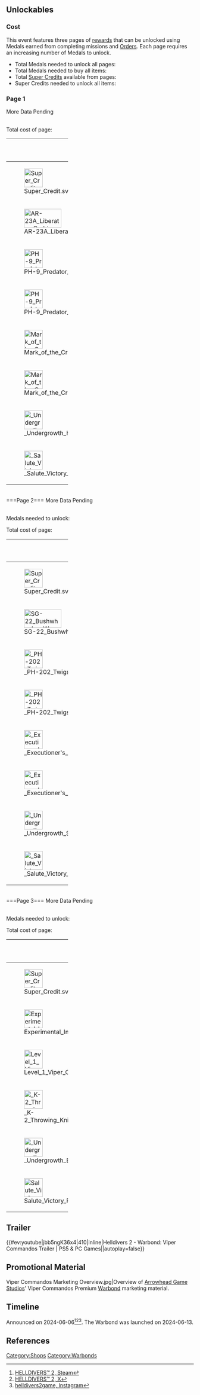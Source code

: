 ==Unlockables==
===Cost===
This event features three pages of [[Cosmetics|rewards]] that can be unlocked using Medals earned from completing missions and [[Major Orders|Orders]]. Each page requires an increasing number of Medals to unlock.
* Total Medals needed to unlock all pages: {{Currency|Medals|275|notext}}
* Total Medals needed to buy all items: {{Currency|Medals|679|notext}}
* Total [[Super Credits]] available from pages: {{Currency|SC|300|notext}}
* Super Credits needed to unlock all items: {{Currency|SC|1,000|notext}}

===Page 1===
More Data Pending
<div class="mw-collapsible">
<br>
Total cost of page: {{Currency|Medals|135|notext}}
{| class="wikitable sortable" width="33%"
|+
! width="0%" | Icon
! width="60%" | Item
! width="40%" | Type
! width="0%" | Medals
|-
| [[File:Super Credit.svg|50x50px]]
| 100 [[Super Credits]]
| [[Currency]]
| {{Currency|Medals|7|notext}}
|-
| [[File:AR-23A Liberator Carbine Weapon Icon.png|100x50px]]
| [[AR-23A Liberator Carbine]]
| [[Weapons#Primary Weapons|Assault Rifle]]
| {{Currency|Medals|20|notext}}
|-
| [[File:PH-9 Predator Helmet Icon.png|50px]]
| [[PH-9 Predator Armor|PH-9 Predator]]
| [[Armor#Helmets|Helmet]]
| {{Currency|Medals|30|notext}}
|-
| [[File:PH-9 Predator Armor Icon.png|50px]]
| [[PH-9 Predator Armor|PH-9 Predator]]
| [[Armor#Body Armors|Body Armor]]
| {{Currency|Medals|40|notext}}
|-
| [[File:Mark of the Crimson Fang Cape Icon.png|50px]]
| [[Mark of the Crimson Fang]]
| [[Cosmetics#Capes|Cape]]
| {{Currency|Medals|8|notext}}
|-
| [[File:Mark of the Crimson Fang Player Card Icon.png|50px]]
| [[Mark of the Crimson Fang]]
| [[Cosmetics#Player Cards|Player Card]]
| {{Currency|Medals|2|notext}}
|-
| [[File: Undergrowth Hellpod Pattern Icon.png|50px]]
| [[Undergrowth]]
| [[Cosmetics#Patterns|Pattern]]
| {{Currency|Medals|20|notext}}
|-
| [[File: Salute Victory Pose Icon.png|50x50px]]
| [[Welcome Adoration]]
| [[Cosmetics#Victory Poses|Victory Pose]]
| {{Currency|Medals|8|notext}}
|}
</div>
<br>
===Page 2===
More Data Pending
<div class="mw-collapsible">
<br>
Medals needed to unlock: {{Currency|Medals|100|notext}}

Total cost of page: {{Currency|Medals|232|notext}}
{| class="wikitable sortable" width="33%"
|+
! width="0%" | Icon
! width="60%" | Item
! width="40%" | Type
! width="0%" | Medals
|-
| [[File:Super Credit.svg|50x50px]]
| 100 [[Super Credits]]
| [[Currency]]
| {{Currency|Medals|12|notext}}
|-
| [[File:SG-22 Bushwhacker Weapon Icon.png|100x50px]]
| [[SG-22 Bushwhacker]]
| [[Weapons#Secondary Weapons|Shotgun]]
| {{Currency|Medals|50|notext}}
|-
| [[File: PH-202 Twigsnapper Helmet Icon.png|50px]]
| [[PH-202 Twigsnapper Armor|PH-202 Twigsnapper]]
| [[Armor#Helmets|Helmet]]
| {{Currency|Medals|35|notext}}
|-
| [[File: PH-202 Twigsnapper Armor Icon.png|50px]]
| [[PH-202 Twigsnapper Armor|PH-202 Twigsnapper]]
| [[Armor#Body Armors|Body Armor]]
| {{Currency|Medals|45|notext}}
|-
| [[File: Executioner's Canopy Cape Icon.png|50px]]
| [[Executioner's Canopy]]
| [[Cosmetics#Capes|Cape]]
| {{Currency|Medals|20|notext}}
|-
| [[File: Executioner's Canopy Player Card Icon.png|50px]]
| [[Executioner's Canopy]]
| [[Cosmetics#Player Cards|Player Card]]
| {{Currency|Medals|5|notext}}
|-
| [[File: Undergrowth Shuttle Pattern Icon.png|50px]]
| [[Undergrowth]]
| [[Cosmetics#Patterns|Pattern]]
| {{Currency|Medals|50|notext}}
|-
| [[File: Salute Victory Pose Icon.png|50x50px]]
| [[Guns of Liberty]]
| [[Cosmetics#Victory Poses|Victory Pose]]
| {{Currency|Medals|15|notext}}
|}
</div>
<br>
===Page 3===
More Data Pending
<div class="mw-collapsible">
<br>
Medals needed to unlock: {{Currency|Medals|275|notext}}

Total cost of page: {{Currency|Medals|312|notext}}
{| class="wikitable sortable" width="33%"
|+
! width="0%" | Icon
! width="60%" | Item
! width="40%" | Type
! width="0%" | Medals
|-
| [[File:Super Credit.svg|50x50px]]
| 100 [[Super Credits]]
| [[Currency]]
| {{Currency|Medals|32|notext}}
|-
| [[File:Experimental Infusion Booster Icon.png|50px]]
| [[Experimental Infusion]]
| [[Boosters|Booster]]
| {{Currency|Medals|80|notext}}
|-
| [[File:Level 1 Viper Commando Rank Icon.png|50x50px]]
| [[Viper Commando]]
| [[Cosmetics#Titles|Title]]
| {{Currency|Medals|20|notext}}
|-
| [[File: K-2 Throwing Knife Throwable Icon.png|50px]]
| [[K-2 Throwing Knife]]
| [[Weapons#Grenades|Throwable]]
| {{Currency|Medals|60|notext}}
|-
| [[File: Undergrowth Exosuit Pattern Icon.png|50px]]
| [[Undergrowth]]
| [[Cosmetics#Patterns|Pattern]]
| {{Currency|Medals|50|notext}}
|-
| [[File:Salute Victory Pose Icon.png|50x50px]]
| [[Test of Conviction]]
| [[Cosmetics#Emotes|Emote]]
| {{Currency|Medals|70|notext}}
|}
</div>

== Trailer ==
{{#ev:youtube|jbb5ngK36x4|410|inline|Helldivers 2 - Warbond: Viper Commandos Trailer &#124; PS5 & PC Games||autoplay=false}}

== Promotional Material ==
<gallery mode="packed" widths="200" heights="300">
Viper Commandos Marketing Overview.jpg|Overview of [[Arrowhead Game Studios]]' Viper Commandos Premium [[Warbonds|Warbond]] marketing material.
</gallery>

==Timeline==
Announced on 2024-06-06<ref>[https://store.steampowered.com/news/app/553850/view/4150709804556253866 HELLDIVERS™ 2, Steam]</ref><ref>[https://twitter.com/helldivers2/status/1798686308258431215 HELLDIVERS™ 2, X]</ref><ref>[https://www.instagram.com/helldivers2game/reel/C735ioNtJXQ/ helldivers2game, Instagram]</ref>. The Warbond was launched on 2024-06-13.

==References==
[[Category:Shops]]
[[Category:Warbonds]]
